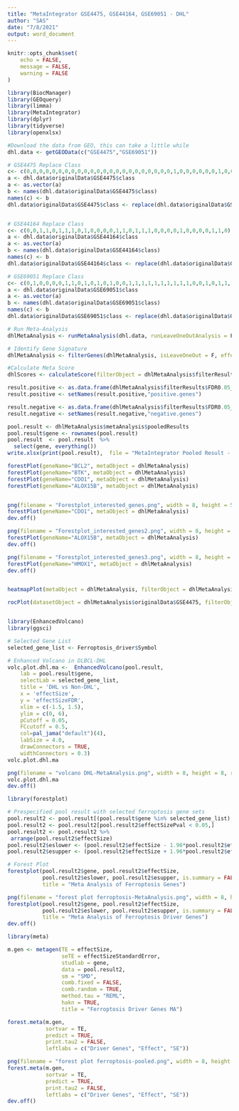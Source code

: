 ---
title: "MetaIntegrator GSE4475, GSE44164, GSE69051 - DHL"
author: "SAS"
date: "7/8/2021"
output: word_document
---

```{r General Data, echo=FALSE, message=FALSE, warning=FALSE}
knitr::opts_chunk$set(
	echo = FALSE,
	message = FALSE,
	warning = FALSE
)

library(BiocManager)
library(GEOquery)
library(limma)
library(MetaIntegrator)
library(dplyr)
library(tidyverse)
library(openxlsx)

#Download the data from GEO, this can take a little while
dhl.data <- getGEOData(c("GSE4475","GSE69051"))

# GSE4475 Replace Class
c<- c(0,0,0,0,0,0,0,0,0,0,0,0,0,0,0,0,0,0,0,0,0,0,0,1,0,0,0,0,0,0,1,0,0,0,0,0,0,0,0,1,0,0,0,1,0,0,0,0,0,0,0,0,0,0,0,0,0,0,0,1,0,0,0,0,0,0,0,0,0,0,0,0,0,0,0,0,0,0,0,0,0,0,0,0,0,0,0,0,0,0,0,0,0,0,1,0,0,0,0,0,0,0,1,1,0,0,0,0,0,0,0,0,0,0,0,0,0,0,0,0,0,0,0,0,0,0,0,0,0,0,0,0,0,0,0,0,0,0,0,0,0,1,0,0,0,0,0,0,0,0,0,0,0,0,0,0,0,0,0,0,0,0,1,0,1,0,0,0,0,0,0,0,0,0,0,0,0,0,0,0,0,0,0,0,1,0,0,0,0,0,0,0,0,0,0,0,0,0,0,1,0,0,0,0,0,0,0,1,0,0,0,0,0,0,0,0,1,0,0,0,0)
a <- dhl.data$originalData$GSE4475$class
a <- as.vector(a)
b <- names(dhl.data$originalData$GSE4475$class)
names(c) <- b
dhl.data$originalData$GSE4475$class <- replace(dhl.data$originalData$GSE4475$class, names(c), c)


# GSE44164 Replace Class
c<- c(0,0,1,1,0,1,1,1,0,1,0,0,0,0,1,1,0,1,1,1,0,0,0,0,1,0,0,0,0,1,1,0)
a <- dhl.data$originalData$GSE44164$class
a <- as.vector(a)
b <- names(dhl.data$originalData$GSE44164$class)
names(c) <- b
dhl.data$originalData$GSE44164$class <- replace(dhl.data$originalData$GSE44164$class, names(c), c)

# GSE69051 Replace Class
c<- c(0,1,0,0,0,0,1,1,0,1,0,1,0,1,0,0,1,1,1,1,1,1,1,1,1,1,0,0,1,0,1,1,1,1,1,1,1,1,1,1,1,1,1,1,1,1,1,0,0,0,0,0,0,0,0,0,0,0,0,0,0,0,0,0,0,0,0,0,0,0,0,0,0,0,0,0,0,0,0,0,0,0,0,0,0,0,0,0,0,0,0,0,0,0,0,0,0,0,0,0,0,0,0,0,0,0,0,0,0,0,0,0,0,0,0,0,0,0,0,0,0,0,0,0,0,0,0,0,0,0,0,0,0,0,0,0,0,0,0,0,0,0,0,0,0,0,0,0,0,0,0,0,0,0,0,0,0,0,0,0,0,0,0,0,0,0,0,0,0,0,0,0,0,0,0,0,0,0,0,0,0,0,0,0,0,0,0,0,0,0,0,0,0,0,0,0,0,0,0,0,0,0,0,0,0,0,0,0,0,0,0,0,0,0,0,0,0,0,0,0,0,0,0,0,0,0,0,0,0,0,0,0,0,0,0,0,0,0,0,0,0,0,0,0,0,0,0,0,0,0)
a <- dhl.data$originalData$GSE69051$class
a <- as.vector(a)
b <- names(dhl.data$originalData$GSE69051$class)
names(c) <- b
dhl.data$originalData$GSE69051$class <- replace(dhl.data$originalData$GSE69051$class, names(c), c)

# Run Meta-Analysis
dhlMetaAnalysis <- runMetaAnalysis(dhl.data, runLeaveOneOutAnalysis = F, maxCores = 1)

# Identify Gene Signature
dhlMetaAnalysis <- filterGenes(dhlMetaAnalysis, isLeaveOneOut = F, effectSizeThresh = 0.5, FDRThresh = 0.05)

#Calculate Meta Score
dhlScores <- calculateScore(filterObject = dhlMetaAnalysis$filterResults[[1]], datasetObject = dhlMetaAnalysis$originalData[[2]])

result.positive <- as.data.frame(dhlMetaAnalysis$filterResults$FDR0.05_es0.5_nStudies1_looaFALSE_hetero0$posGeneNames)
result.positive <- setNames(result.positive,"positive.genes")

result.negative <- as.data.frame(dhlMetaAnalysis$filterResults$FDR0.05_es0.5_nStudies1_looaFALSE_hetero0$negGeneNames)
result.negative <- setNames(result.negative,"negative.genes")

pool.result <- dhlMetaAnalysis$metaAnalysis$pooledResults
pool.result$gene <- rownames(pool.result)
pool.result  <- pool.result  %>%
  select(gene, everything())
write.xlsx(print(pool.result),  file = "MetaIntegrator Pooled Result - DHL.xlsx")

forestPlot(geneName="BCL2", metaObject = dhlMetaAnalysis)
forestPlot(geneName="BTK", metaObject = dhlMetaAnalysis)
forestPlot(geneName="CDO1", metaObject = dhlMetaAnalysis)
forestPlot(geneName="ALOX15B", metaObject = dhlMetaAnalysis)


png(filename = "Forestplot_interested_genes.png", width = 8, height = 5, res = 300, units = "in")
forestPlot(geneName="CDO1", metaObject = dhlMetaAnalysis)
dev.off()

png(filename = "Forestplot_interested_genes2.png", width = 8, height = 5, res = 300, units = "in")
forestPlot(geneName="ALOX15B", metaObject = dhlMetaAnalysis)
dev.off()

png(filename = "Forestplot_interested_genes3.png", width = 8, height = 5, res = 300, units = "in")
forestPlot(geneName="HMOX1", metaObject = dhlMetaAnalysis)
dev.off()


heatmapPlot(metaObject = dhlMetaAnalysis, filterObject = dhlMetaAnalysis$filterResults[[1]])

rocPlot(datasetObject = dhlMetaAnalysis$originalData$GSE4475, filterObject = dhlMetaAnalysis$filterResults[[1]])



```


```{r volcano, echo=FALSE, message=FALSE, warning=FALSE, paged.print=FALSE}
library(EnhancedVolcano)
library(ggsci)

# Selected Gene List
selected_gene_list <- Ferroptosis_driver$Symbol

# Enhanced Volcano in DLBCL-DHL
volc.plot.dhl.ma <-  EnhancedVolcano(pool.result,
    lab = pool.result$gene,
    selectLab = selected_gene_list,
    title = 'DHL vs Non-DHL',
    x = 'effectSize',
    y = 'effectSizeFDR',
    xlim = c(-1.5, 1.5),
    ylim = c(0, 6),
    pCutoff = 0.05,
    FCcutoff = 0.5,
    col=pal_jama("default")(4),
    labSize = 4.0,
    drawConnectors = TRUE,
    widthConnectors = 0.3)
volc.plot.dhl.ma

png(filename = "volcano DHL-MetaAnalysis.png", width = 8, height = 8, res = 300, units = "in")
volc.plot.dhl.ma
dev.off()
```

```{r forest plot Ferroptosis, echo=FALSE, message=FALSE, warning=FALSE, paged.print=FALSE}
library(forestplot)

# Prespecified pool result with selected ferroptosis gene sets
pool.result2 <- pool.result[(pool.result$gene %in% selected_gene_list),]
pool.result2 <- pool.result2[pool.result2$effectSizePval < 0.05,]
pool.result2 <- pool.result2 %>%
 arrange(pool.result2$effectSize)
pool.result2$eslower <- (pool.result2$effectSize - 1.96*pool.result2$effectSizeStandardError) 
pool.result2$esupper <- (pool.result2$effectSize + 1.96*pool.result2$effectSizeStandardError) 

# Forest Plot
forestplot(pool.result2$gene, pool.result2$effectSize,
           pool.result2$eslower, pool.result2$esupper, is.summary = FALSE, xlog = FALSE, zero = 0, lwd.zero = 3,boxsize = .4,
           title = "Meta Analysis of Ferroptosis Genes")

png(filename = "forest plot ferroptosis-MetaAnalysis.png", width = 8, height = 6, res = 300, units = "in")
forestplot(pool.result2$gene, pool.result2$effectSize,
           pool.result2$eslower, pool.result2$esupper, is.summary = FALSE, xlog = FALSE, zero = 0, lwd.zero = 3,boxsize = .4,
           title = "Meta Analysis of Ferroptosis Driver Genes")
dev.off()

```

```{r metagen, echo=FALSE, message=FALSE, warning=FALSE, paged.print=FALSE}
library(meta)

m.gen <- metagen(TE = effectSize,
                 seTE = effectSizeStandardError,
                 studlab = gene,
                 data = pool.result2,
                 sm = "SMD",
                 comb.fixed = FALSE,
                 comb.random = TRUE,
                 method.tau = "REML",
                 hakn = TRUE,
                 title = "Ferroptosis Driver Genes MA")

forest.meta(m.gen, 
            sortvar = TE,
            predict = TRUE, 
            print.tau2 = FALSE,
            leftlabs = c("Driver Genes", "Effect", "SE"))

png(filename = "forest plot ferroptosis-pooled.png", width = 8, height = 6, res = 300, units = "in")
forest.meta(m.gen, 
            sortvar = TE,
            predict = TRUE, 
            print.tau2 = FALSE,
            leftlabs = c("Driver Genes", "Effect", "SE"))
dev.off()
```


